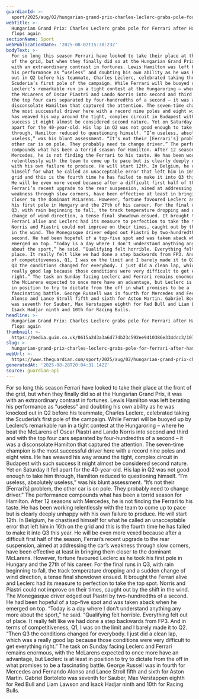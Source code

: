 ```yaml
---
guardianId: >-
  sport/2025/aug/02/hungarian-grand-prix-charles-leclerc-grabs-pole-for-ferrari-after-hamilton-flops-again
webTitle: >-
  Hungarian Grand Prix: Charles Leclerc grabs pole for Ferrari after Hamilton
  flops again
sectionName: Sport
webPublicationDate: '2025-08-02T15:38:23Z'
bodyText: >-
  For so long this season Ferrari have looked to take their place at the front
  of the grid, but when they finally did so at the Hungarian Grand Prix, it was
  with an extraordinary contrast in fortunes. Lewis Hamilton was left berating
  his performance as “useless” and doubting his own ability as he was knocked
  out in Q2 before his teammate, Charles Leclerc, celebrated taking the
  Scuderia’s first pole of the campaign. While Ferrari will be buoyed up by
  Leclerc’s remarkable run in a tight contest at the Hungaroring – where he beat
  the McLarens of Oscar Piastri and Lando Norris into second and third and with
  the top four cars separated by four-hundredths of a second – it was a
  disconsolate Hamilton that captured the attention. The seven-time champion is
  the most successful driver here with a record nine poles and eight wins. He
  has weaved his way around the tight, complex circuit in Budapest with such
  success it might almost be considered second nature. Yet on Saturday it fell
  apart for the 40-year-old. His lap in Q2 was not good enough to take him
  through, Hamilton reduced to questioning himself. “I’m useless, absolutely
  useless,” was his blunt assessment. “It’s not their [Ferrari’s] problem, the
  other car is on pole. They probably need to change driver.” The performance
  compounds what has been a torrid season for Hamilton. After 12 seasons with
  Mercedes, he is not finding the Ferrari to his taste. He has been working
  relentlessly with the team to come up to pace but is clearly deeply unhappy
  with his own failure to produce. He will start 12th. In Belgium, he chastised
  himself for what he called an unacceptable error that left him in 16th on the
  grid and this is the fourth time he has failed to make it into Q3 this year.
  He will be even more vexed because after a difficult first half of the season,
  Ferrari’s recent upgrade to the rear suspension, aimed at addressing the car’s
  weakness through slow corners, have been effective at least in bringing them
  closer to the dominant McLarens. However, fortune favoured Leclerc as he took
  his first pole in Hungary and the 27th of his career. For the final runs in
  Q3, with rain beginning to fall, the track temperature dropping and a sudden
  change of wind direction, a tense final showdown ensued. It brought the
  Ferrari alive and Leclerc had its measure to perfection to take the top spot.
  Norris and Piastri could not improve on their times, caught out by the shift
  in the wind. The Monegasque driver edged out Piastri by two-hundredths of a
  second. He had been hopeful of a top-five spot and was taken aback when he
  emerged on top. “Today is a day where I don’t understand anything any more
  about the sport,” he said. “Qualifying felt horrible. Everything felt out of
  place. It really felt like we had done a step backwards from FP3. And in terms
  of competitiveness, Q1, I was on the limit and I barely made it to Q2. “Then
  Q3 the conditions changed for everybody. I just did a clean lap, which was a
  really good lap because those conditions were very difficult to get everything
  right.” The task on Sunday facing Leclerc and Ferrari remains enormous, with
  the McLarens expected to once more have an advantage, but Leclerc is at least
  in position to try to dictate from the off in what promises to be a
  fascinating battle. George Russell was in fourth for Mercedes and Fernando
  Alonso and Lance Stroll fifth and sixth for Aston Martin. Gabriel Bortoleto
  was seventh for Sauber, Max Verstappen eighth for Red Bull and Liam Lawson and
  Isack Hadjar ninth and 10th for Racing Bulls.
headline: >-
  Hungarian Grand Prix: Charles Leclerc grabs pole for Ferrari after Hamilton
  flops again
thumbnail: >-
  https://media.guim.co.uk/0615a2d3a3a6d77db23c592ee9410386e334dcc3/1071_586_1913_1531/500.jpg
slug: >-
  hungarian-grand-prix-charles-leclerc-grabs-pole-for-ferrari-after-hamilton-flops-again
webUrl: >-
  https://www.theguardian.com/sport/2025/aug/02/hungarian-grand-prix-charles-leclerc-grabs-pole-for-ferrari-after-hamilton-flops-again
generatedAt: '2025-08-28T20:04:31.142Z'
source: guardian-api
---
```

For so long this season Ferrari have looked to take their place at the front of the grid, but when they finally did so at the Hungarian Grand Prix, it was with an extraordinary contrast in fortunes. Lewis Hamilton was left berating his performance as “useless” and doubting his own ability as he was knocked out in Q2 before his teammate, Charles Leclerc, celebrated taking the Scuderia’s first pole of the campaign. While Ferrari will be buoyed up by Leclerc’s remarkable run in a tight contest at the Hungaroring – where he beat the McLarens of Oscar Piastri and Lando Norris into second and third and with the top four cars separated by four-hundredths of a second – it was a disconsolate Hamilton that captured the attention. The seven-time champion is the most successful driver here with a record nine poles and eight wins. He has weaved his way around the tight, complex circuit in Budapest with such success it might almost be considered second nature. Yet on Saturday it fell apart for the 40-year-old. His lap in Q2 was not good enough to take him through, Hamilton reduced to questioning himself. “I’m useless, absolutely useless,” was his blunt assessment. “It’s not their [Ferrari’s] problem, the other car is on pole. They probably need to change driver.” The performance compounds what has been a torrid season for Hamilton. After 12 seasons with Mercedes, he is not finding the Ferrari to his taste. He has been working relentlessly with the team to come up to pace but is clearly deeply unhappy with his own failure to produce. He will start 12th. In Belgium, he chastised himself for what he called an unacceptable error that left him in 16th on the grid and this is the fourth time he has failed to make it into Q3 this year. He will be even more vexed because after a difficult first half of the season, Ferrari’s recent upgrade to the rear suspension, aimed at addressing the car’s weakness through slow corners, have been effective at least in bringing them closer to the dominant McLarens. However, fortune favoured Leclerc as he took his first pole in Hungary and the 27th of his career. For the final runs in Q3, with rain beginning to fall, the track temperature dropping and a sudden change of wind direction, a tense final showdown ensued. It brought the Ferrari alive and Leclerc had its measure to perfection to take the top spot. Norris and Piastri could not improve on their times, caught out by the shift in the wind. The Monegasque driver edged out Piastri by two-hundredths of a second. He had been hopeful of a top-five spot and was taken aback when he emerged on top. “Today is a day where I don’t understand anything any more about the sport,” he said. “Qualifying felt horrible. Everything felt out of place. It really felt like we had done a step backwards from FP3. And in terms of competitiveness, Q1, I was on the limit and I barely made it to Q2. “Then Q3 the conditions changed for everybody. I just did a clean lap, which was a really good lap because those conditions were very difficult to get everything right.” The task on Sunday facing Leclerc and Ferrari remains enormous, with the McLarens expected to once more have an advantage, but Leclerc is at least in position to try to dictate from the off in what promises to be a fascinating battle. George Russell was in fourth for Mercedes and Fernando Alonso and Lance Stroll fifth and sixth for Aston Martin. Gabriel Bortoleto was seventh for Sauber, Max Verstappen eighth for Red Bull and Liam Lawson and Isack Hadjar ninth and 10th for Racing Bulls.
